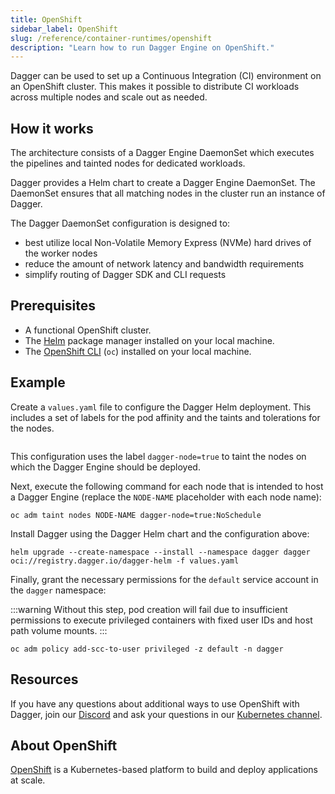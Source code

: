 ```yaml
---
title: OpenShift
sidebar_label: OpenShift
slug: /reference/container-runtimes/openshift
description: "Learn how to run Dagger Engine on OpenShift."
---
```


Dagger can be used to set up a Continuous Integration (CI) environment on an OpenShift cluster. This makes it possible to distribute CI workloads across multiple nodes and scale out as needed.

## How it works

The architecture consists of a Dagger Engine DaemonSet which executes the pipelines and tainted nodes for dedicated workloads.

Dagger provides a Helm chart to create a Dagger Engine DaemonSet. The DaemonSet ensures that all matching nodes in the cluster run an instance of Dagger.

The Dagger DaemonSet configuration is designed to:

- best utilize local Non-Volatile Memory Express (NVMe) hard drives of the worker nodes
- reduce the amount of network latency and bandwidth requirements
- simplify routing of Dagger SDK and CLI requests

## Prerequisites

- A functional OpenShift cluster.
- The [Helm](https://helm.sh/) package manager installed on your local machine.
- The [OpenShift CLI](https://docs.openshift.com/container-platform/4.13/cli_reference/openshift_cli/getting-started-cli.html) (`oc`) installed on your local machine.

## Example

Create a `values.yaml` file to configure the Dagger Helm deployment. This includes a set of labels for the pod affinity and the taints and tolerations for the nodes.

```yaml file=./snippets/openshift.yaml
```

This configuration uses the label `dagger-node=true` to taint the nodes on which the Dagger Engine should be deployed.

Next, execute the following command for each node that is intended to host a Dagger Engine (replace the `NODE-NAME` placeholder with each node name):

```shell
oc adm taint nodes NODE-NAME dagger-node=true:NoSchedule
```

Install Dagger using the Dagger Helm chart and the configuration above:

```shell
helm upgrade --create-namespace --install --namespace dagger dagger oci://registry.dagger.io/dagger-helm -f values.yaml
```

Finally, grant the necessary permissions for the `default` service account in the `dagger` namespace:

:::warning
Without this step, pod creation will fail due to insufficient permissions to execute privileged containers with fixed user IDs and host path volume mounts.
:::

```shell
oc adm policy add-scc-to-user privileged -z default -n dagger
```

## Resources

If you have any questions about additional ways to use OpenShift with Dagger, join our [Discord](https://discord.gg/dagger-io) and ask your questions in our [Kubernetes channel](https://discord.com/channels/707636530424053791/1122942037096927353).

## About OpenShift

[OpenShift](https://www.redhat.com/en/technologies/cloud-computing/openshift) is a Kubernetes-based platform to build and deploy applications at scale.